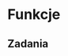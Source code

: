 # Funkcje {#funkcje}

<!-- intro (co to) -->
<!-- - wbudowane funkcje -->
<!-- - użycie przypisania z funkcjami -->
<!-- - konwersja pomiędzy typami -->
<!-- - pakiety -->
<!-- - użycie dokumentacji -->
<!-- - tworzenie funkcji -->
<!-- scripts vs functions? -->
<!-- when to write a function? -->
<!-- more than two repetition -->

## Zadania
